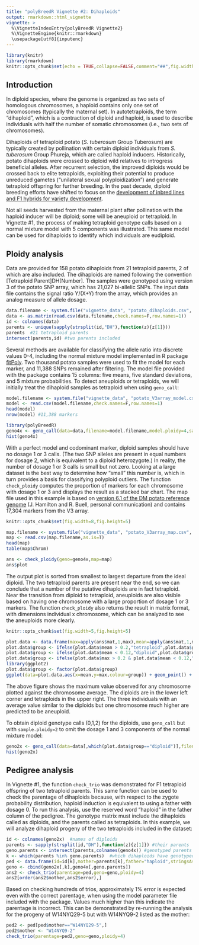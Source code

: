 ```yaml
---
title: "polyBreedR Vignette #2: Dihaploids"
output: rmarkdown::html_vignette
vignette: >
  %\VignetteIndexEntry{polyBreedR Vignette2}
  %\VignetteEngine{knitr::rmarkdown}
  \usepackage[utf8]{inputenc}
---
```


```r
library(knitr)
library(rmarkdown)
knitr::opts_chunk$set(echo = TRUE,collapse=FALSE,comment="##",fig.width=5,fig.height=5)
```

## Introduction
In diploid species, where the genome is organized as two sets of homologous chromosomes, a haploid contains only one set of chromosomes (typically the maternal set). In autotetraploids, the term "dihaploid", which is a contraction of diploid and haploid, is used to describe individuals with half the number of somatic chromosomes (i.e., two sets of chromosomes). 

Dihaploids of tetraploid potato (*S. tuberosum* Group Tuberosum) are typically created by pollination with certain diploid individuals from *S. tuberosum* Group Phureja, which are called haploid inducers. Historically, potato dihaploids were crossed to diploid wild relatives to introgress beneficial alleles. After recurrent selection, the improved diploids would be crossed back to elite tetraploids, exploiting their potential to produce unreduced gametes ("unilateral sexual polyploidization") and generate tetraploid offspring for further breeding. In the past decade, diploid breeding efforts have shifted to focus on the [development of inbred lines and F1 hybrids for variety development](https://potatov2.github.io/). 

Not all seeds harvested from the maternal plant after pollination with the haploid inducer will be diploid; some will be aneuploid or tetraploid. In Vignette #1, the process of making tetraploid genotype calls based on a normal mixture model with 5 components was illustrated. This same model can be used for dihaploids to identify which individuals are eudiploid.

## Ploidy analysis
Data are provided for 158 potato dihaploids from 21 tetraploid parents, 2 of which are also included. The dihaploids are named following the convention [Tetraploid Parent]DH[Number]. The samples were genotyped using version 3 of the potato SNP array, which has 21,027 bi-allelic SNPs. The input data file contains the signal ratio Y/(X+Y) from the array, which provides an analog measure of allele dosage. 
```r
data.filename <- system.file("vignette_data", "potato_dihaploids.csv", package = "polyBreedR")
data <- as.matrix(read.csv(data.filename,check.names=F,row.names=1))
id <- colnames(data)
parents <- unique(sapply(strsplit(id,"DH"),function(z){z[1]}))
parents  #21 tetraploid parents
intersect(parents,id) #two parents included
```

Several methods are available for classifying the allele ratio into discrete values 0-4, including the normal mixture model implemented in R package [fitPoly](https://cran.r-project.org/web/packages/fitPoly/index.html). Two thousand potato samples were used to fit the model for each marker, and 11,388 SNPs remained after filtering. The model file provided with the package contains 15 columns: five means, five standard deviations, and 5 mixture probabilities. To detect aneuploids or tetraploids, we will initially treat the dihaploid samples as tetraploid when using `geno_call`:
```r
model.filename <- system.file("vignette_data", "potato_V3array_model.csv", package = "polyBreedR")
model <- read.csv(model.filename,check.names=F,row.names=1)
head(model)
nrow(model) #11,388 markers

library(polyBreedR)
geno4x <- geno_call(data=data,filename=model.filename,model.ploidy=4,sample.ploidy=4)
hist(geno4x)
```

With a perfect model and codominant marker, diploid samples should have no dosage 1 or 3 calls. (The two SNP alleles are present in equal numbers for dosage 2, which is equivalent to a diploid heterozygote.) In reality, the number of dosage 1 or 3 calls is small but not zero. Looking at a large dataset is the best way to determine how "small" this number is, which in turn provides a basis for classifying polyploid outliers. The function `check_ploidy` computes the proportion of markers for each chromosome with dosage 1 or 3 and displays the result as a stacked bar chart. The map file used in this example is based on [version 6.1 of the DM potato reference genome](http://solanaceae.plantbiology.msu.edu/dm_v6_1_download.shtml) (J. Hamilton and R. Buell, personal communication) and contains 17,304 markers from the V3 array.

```r
knitr::opts_chunk$set(fig.width=8,fig.height=5)
```
```r
map.filename <- system.file("vignette_data", "potato_V3array_map.csv", package = "polyBreedR")
map <- read.csv(map.filename,as.is=T)
head(map)
table(map$Chrom)

ans <- check_ploidy(geno=geno4x,map=map)
ans$plot
```

The output plot is sorted from smallest to largest departure from the ideal diploid. The two tetraploid parents are present near the end, so we can conclude that a number of the putative dihaploids are in fact tetraploid. Near the transition from diploid to tetraploid, aneuploids are also visible based on having one chromosome with a large proportion of dosage 1 or 3 markers. The function `check_ploidy` also returns the result in matrix format, with dimensions individual x chromosome, which can be analyzed to see the aneuploids more clearly.  

```r
knitr::opts_chunk$set(fig.width=5,fig.height=5)
```
```r
plot.data <- data.frame(max=apply(ans$mat,1,max),mean=apply(ans$mat,1,mean),group="ambiguous",stringsAsFactors = F)
plot.data$group <- ifelse(plot.data$mean > 0.2,"tetraploid",plot.data$group)
plot.data$group <- ifelse(plot.data$mean < 0.12,"diploid",plot.data$group)
plot.data$group <- ifelse(plot.data$max > 0.2 & plot.data$mean < 0.12,"aneuploid",plot.data$group)
library(ggplot2)
plot.data$group <- factor(plot.data$group)
ggplot(data=plot.data,aes(x=mean,y=max,colour=group)) + geom_point() + geom_abline(slope=1,intercept=0) + coord_fixed(ratio=1) + xlab("Chrom Average") + ylab("Chrom Maximum") + scale_color_brewer(palette="Set2", name="")
```

The above figure shows the maximum value observed for any chromosome plotted against the chromosome average. The diploids are in the lower left corner and tetraploids in the upper right. The three individuals with an average value similar to the diploids but one chromosome much higher are predicted to be aneuploid. 

To obtain diploid genotype calls (0,1,2) for the diploids, use `geno_call` but with `sample.ploidy=2` to omit the dosage 1 and 3 components of the normal mixture model:
```r
geno2x <- geno_call(data=data[,which(plot.data$group=="diploid")],filename=model.filename,model.ploidy=4,sample.ploidy=2)
hist(geno2x)
```

## Pedigree analysis
In Vignette #1, the function `check_trio` was demonstrated for F1 tetraploid offspring of two tetraploid parents. This same function can be used to check the parentage of dihaploids because, with respect to the zygote probability distribution, haploid induction is equivalent to using a father with dosage 0. To run this analysis, use the reserved word "haploid" in the father column of the pedigree. The genotype matrix must include the dihaploids called as diploids, and the parents called as tetraploids. In this example, we will analyze dihaploid progeny of the two tetraploids included in the dataset:
```r
id <- colnames(geno2x)  #names of diploids
parents <- sapply(strsplit(id,"DH"),function(z){z[1]}) #their parents
geno.parents <- intersect(parents,colnames(geno4x)) #genotyped parents
k <- which(parents %in% geno.parents)  #which dihaploids have genotyped parents
ped <- data.frame(id=id[k],mother=parents[k],father="haploid",stringsAsFactors = F)
geno <- cbind(geno2x[,k],geno4x[,geno.parents])
ans2 <- check_trio(parentage=ped,geno=geno,ploidy=4)
ans2[order(ans2$mother,ans2$error),]
```

Based on checking hundreds of trios, approximately 1% error is expected even with the correct parentage, when using the model parameter file included with the package. Values much higher than this indicate the parentage is incorrect. This can be demonstrated by re-running the analysis for the progeny of W14NYQ29-5 but with W14NYQ9-2 listed as the mother:
```r
ped2 <- ped[ped$mother=="W14NYQ29-5",]
ped2$mother <- "W14NYQ9-2"
check_trio(parentage=ped2,geno=geno,ploidy=4)
```

